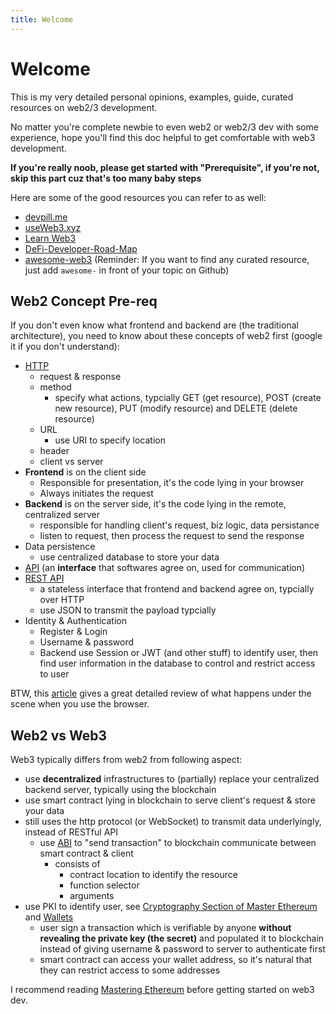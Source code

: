 ```yaml
---
title: Welcome
---
```


# Welcome

This is my very detailed personal opinions, examples, guide, curated resources
on web2/3 development.

No matter you're complete newbie to even web2 or web2/3 dev with some
experience, hope you'll find this doc helpful to get comfortable with web3
development.

**If you're really noob, please get started with "Prerequisite", if you're not,
skip this part cuz that's too many baby steps**

Here are some of the good resources you can refer to as well:

- [devpill.me](https://www.devpill.me/)
- [useWeb3.xyz](https://www.useweb3.xyz/)
- [Learn Web3](https://learnweb3.io/)
- [DeFi-Developer-Road-Map](https://github.com/OffcierCia/DeFi-Developer-Road-Map)
- [awesome-web3](https://github.com/ahmet/awesome-web3) (Reminder: If you want
  to find any curated resource, just add `awesome-` in front of your topic on
  Github)

## Web2 Concept Pre-req

If you don't even know what frontend and backend are (the traditional
architecture), you need to know about these concepts of web2 first (google it if
you don't understand):

- [HTTP](https://developer.mozilla.org/en-US/docs/Web/HTTP/Messages)
  - request & response
  - method
    - specify what actions, typcially GET (get resource), POST (create new
      resource), PUT (modify resource) and DELETE (delete resource)
  - URL
    - use URI to specify location
  - header
  - client vs server
- **Frontend** is on the client side
  - Responsible for presentation, it's the code lying in your browser
  - Always initiates the request
- **Backend** is on the server side, it's the code lying in the remote,
  centralized server
  - responsible for handling client's request, biz logic, data persistance
  - listen to request, then process the request to send the response
- Data persistence
  - use centralized database to store your data
- [API](https://www.redhat.com/en/topics/api/what-are-application-programming-interfaces)
  (an **interface** that softwares agree on, used for communication)
- [REST API](https://www.redhat.com/en/topics/api/what-is-a-rest-api)
  - a stateless interface that frontend and backend agree on, typcially over
    HTTP
  - use JSON to transmit the payload typcially
- Identity & Authentication
  - Register & Login
  - Username & password
  - Backend use Session or JWT (and other stuff) to identify user, then find
    user information in the database to control and restrict access to user

BTW, this [article](https://github.com/alex/what-happens-when) gives a great
detailed review of what happens under the scene when you use the browser.

## Web2 vs Web3

Web3 typically differs from web2 from following aspect:

- use **decentralized** infrastructures to (partially) replace your centralized
  backend server, typically using the blockchain
- use smart contract lying in blockchain to serve client's request & store your
  data
- still uses the http protocol (or WebSocket) to transmit data underlyingly,
  instead of RESTful API
  - use [ABI](https://docs.soliditylang.org/en/v0.5.3/abi-spec.html) to "send
    transaction" to blockchain communicate between smart contract & client
    - consists of
      - contract location to identify the resource
      - function selector
      - arguments
- use PKI to identify user, see
  [Cryptography Section of Master Ethereum](https://github.com/ethereumbook/ethereumbook/blob/develop/04keys-addresses.asciidoc)
  and
  [Wallets](https://github.com/ethereumbook/ethereumbook/blob/develop/05wallets.asciidoc)
  - user sign a transaction which is verifiable by anyone **without revealing
    the private key (the secret)** and populated it to blockchain instead of
    giving username & password to server to authenticate first
  - smart contract can access your wallet address, so it's natural that they can
    restrict access to some addresses

I recommend reading
[Mastering Ethereum](https://github.com/ethereumbook/ethereumbook) before
getting started on web3 dev.
